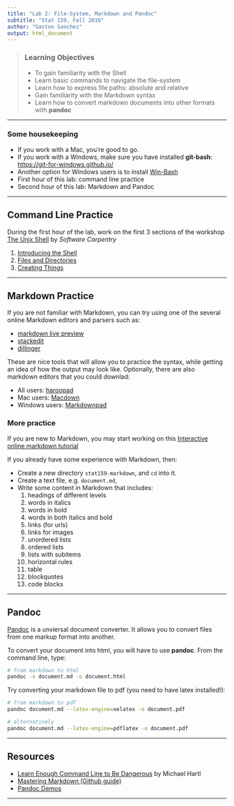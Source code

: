 ```yaml
---
title: "Lab 2: File-System, Markdown and Pandoc"
subtitle: "Stat 159, Fall 2016"
author: "Gaston Sanchez"
output: html_document
---
```


> ### Learning Objectives
>
> * To gain familiarity with the Shell
> * Learn basic commands to navigate the file-system
> * Learn how to express file paths: absolute and relative
> * Gain familiarity with the Markdown syntax
> * Learn how to convert markdown documents into other formats with __pandoc__

-----

### Some housekeeping

- If you work with a Mac, you're good to go.
- If you work with a Windows, make sure you have installed __git-bash__: 
[https://git-for-windows.github.io/](https://git-for-windows.github.io/)
- Another option for Windows users is to install [Win-Bash](http://win-bash.sourceforge.net/)
- First hour of this lab: command line practice
- Second hour of this lab: Markdown and Pandoc

-----


## Command Line Practice

During the first hour of the lab, work on the first 3 sections of the workshop 
[The Unix Shell](http://swcarpentry.github.io/shell-novice/) 
by _Software Carpentry_

1. [Introducing the Shell](http://swcarpentry.github.io/shell-novice/01-intro/)
2. [Files and Directories](http://swcarpentry.github.io/shell-novice/02-filedir/)
3. [Creating Things](http://swcarpentry.github.io/shell-novice/03-create/)

-----


## Markdown Practice

If you are not familiar with Markdown, you can try using one of the several 
online Markdown editors and parsers such as:

- [markdown live preview](http://markdownlivepreview.com/)
- [stackedit](https://stackedit.io/editor)
- [dillinger](http://dillinger.io/)

These are nice tools that will allow you to practice the syntax, while 
getting an idea of how the output may look like. 
Optionally, there are also markdown editors that you could downlad:

- All users: [haroopad](http://pad.haroopress.com/user.html#download)
- Mac users: [Macdown](http://macdown.uranusjr.com/)
- Windows users: [Markdownpad](http://markdownpad.com/) 


### More practice

If you are new to Markdown, you may start working on this [Interactive online markdown tutorial](http://www.markdowntutorial.com/)

If you already have some experience with Markdown, then:

- Create a new directory `stat159-markdown`, and `cd` into it.
- Create a text file, e.g. `document.md`, 
- Write some content in Markdown that includes:
	1. headings of different levels
	2. words in italics
	3. words in bold
	4. words in both italics and bold
	5. links (for urls)
	6. links for images
	7. unordered lists
	8. ordered lists
	9. lists with subitems
	10. horizontal rules 
	11. table
	12. blockquotes
	13. code blocks


-----

## Pandoc

[Pandoc](http://pandoc.org/) is a unviersal document converter. It allows you
to convert files from one markup format into another.

To convert your document into html, you will have to use __pandoc__.
From the command line, type:

```bash
# from markdown to html
pandoc -s document.md -o document.html
```

Try converting your markdown file to pdf (you need to have latex installed!):

```bash
# from markdown to pdf
pandoc document.md --latex-engine=xelatex -o document.pdf

# alternatively
pandoc document.md --latex-engine=pdflatex -o document.pdf
```

-----

## Resources

- [Learn Enough Command Line to Be Dangerous](https://www.learnenough.com/command-line-tutorial) by Michael Hartl
- [Mastering Markdown (Github guide)](https://guides.github.com/features/mastering-markdown/)
- [Pandoc Demos](http://pandoc.org/demos.html)

-----
